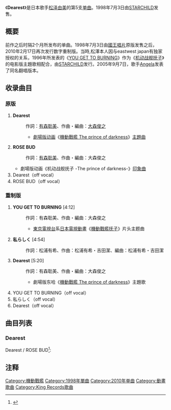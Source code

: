 {{Infobox Single
| Name           = Dearest
| Artist         = [[松泽由美|松泽由美]]
| Cover          =KIDA-164.jpg
| Album          = [[あしあと_(松泽由美专辑)|あしあと]]<br />{{tsl|ja|アニカペラ}}
| A-side         =
| B-side         = ROSE BUD
| Released       = 1998年7月3日（原版）<br/>2010年2月17日（重制版）
| Format         = {{tsl|ja|8センチCD||8cmCD}}（原版）<br/>[[单曲|Maxi-single]]（重制版）
| Recorded       = 1998年（原版）
| Genre          = [[日本流行音樂|日本流行音樂]]（[[動畫歌曲|動畫歌曲]]）
| Length         =
| Label          = [[STARCHILD|STARCHILD]]（[[國王唱片|國王唱片]]）
| Writer         = 有森聡美（作詞 ）<br/>[[大森俊之|大森俊之]]（作曲 ）
| Producer       =
| Chart position =*18位（[[Oricon公信榜|Oricon]]、原版）
*63位（Oricon、重制版）
| Misc           =
| Last single    = [[ココロ_(松泽由美单曲)|ココロ]]<br/>（1998年）<br/>（1998年）
| This single    = '''Dearest'''<br/>（1998年）<br/>（1998年）
| Next single    = [[ありのままで|ありのままで]]<br/>（1999年）
}}
《'''Dearest'''》是日本歌手[[松泽由美|松泽由美]]的第5支[[单曲|单曲]]。1998年7月3日由[[STARCHILD|STARCHILD]]发售。

== 概要 ==
前作之后时隔2个月所发布的单曲。1998年7月3日由[[國王唱片|國王唱片]]原版发售之后，2010年2月17日再次发行数字重制版。当時,松澤本人因与eastwest japan有独家授权的关系，1996年所发表的《[[YOU_GET_TO_BURNING|YOU GET TO BURNING]]》作为《[[機動戰艦|机动战舰抚子]]》的电影版主題歌相配合，由[[STARCHILD|STARCHILD]]发行。2005年9月7日，歌手[[Angela|Angela]]发表了同名翻唱版本。

== 收录曲目 ==
=== 原版 ===
# '''Dearest'''
#: 作詞：[[有森聡美|有森聡美]]、作曲・編曲：[[大森俊之|大森俊之]]
#:*[[動畫電影|劇場版动画]]《[[機動戰艦_The_prince_of_darkness|機動戰艦 The prince of darkness]]》[[主題曲|主題曲]]
# '''ROSE BUD'''
#:作詞：[[有森聡美|有森聡美]]、作曲・編曲：大森俊之
#*劇場版动画《机动战舰抚子 -The prince of darkness-》[[イメージソング|印象曲]]
# Dearest（off vocal）
# ROSE BUD（off vocal）

=== 重制版 ===
# '''YOU GET TO BURNING''' [4:12]
#: 作詞：有森聡美、作曲・編曲：大森俊之
#:* [[東京電視台|東京電視台]]系[[日本電視動畫|日本電視動畫]]《[[機動戰艦|機動戰艦抚子]]》片头主题曲
# '''私らしく''' [4:54]
#:作詞：松浦有希、作曲：松浦有希・吉田潔、編曲：松浦有希・吉田潔
# '''Dearest''' [5:20]
#:作詞：有森聡美、作曲・編曲：大森俊之
#:* 劇場版东哈《[[機動戰艦_The_prince_of_darkness|機動戰艦 The prince of darkness]]》主題歌
# YOU GET TO BURNING（off vocal）
# 私らしく（off vocal）
# Dearest（off vocal）

==曲目列表==
===Dearest===
;Dearest / ROSE BUD<ref name="vgmdb">{{cite web|url=http://vgmdb.net/album/22297|title=KIDA-164｜Dearest / ROSE BUD|publisher=VGMdb|accessdate=2013-11-24|language=en|archive-date=2013-12-02|archive-url=https://web.archive.org/web/20131202224350/http://vgmdb.net/album/22297|dead-url=no}}</ref>:
{{tracklist
| headline =
| collapsed = no
| writing_credits =
| all_music =
| all_lyrics =有森聡美
| all_arranger = 大森俊之
| extra_column =
| producer_credits =
| total_length = 19:36
| longnote_column =
| title1 = Dearest
| extra1 =
| length1 =5:21
| title2= ROSE BUD
| note2=
| extra2 =
| length2 =4:28
| title3 = Dearest (off vocal version)
| extra3 =
| length3 =5:20
| title4 = ROSE BUD (off vocal version)
| extra4 =
| length4 =4:27
}}

==注释==
<references />

{{DEFAULTSORT:Dearest}}
[[Category:機動戰艦|Category:機動戰艦]]
[[Category:1998年單曲|Category:1998年單曲]]
[[Category:2010年单曲|Category:2010年单曲]]
[[Category:動畫歌曲|Category:動畫歌曲]]
[[Category:King_Records歌曲|Category:King Records歌曲]]